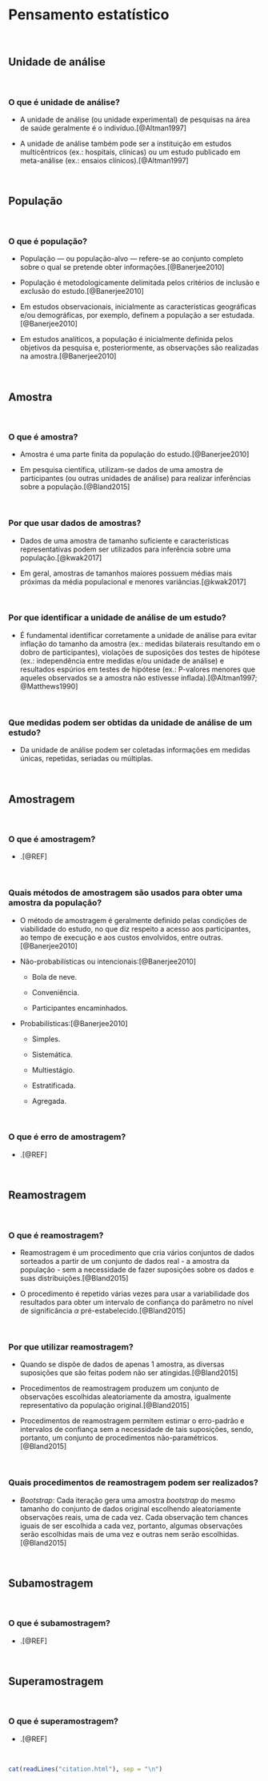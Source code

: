 # **Pensamento estatístico** {#pensamento-estatistico}

<br>

## Unidade de análise

<br>

### O que é unidade de análise?

-   A unidade de análise (ou unidade experimental) de pesquisas na área de saúde geralmente é o indivíduo.[@Altman1997]

-   A unidade de análise também pode ser a instituição em estudos multicêntricos (ex.: hospitais, clínicas) ou um estudo publicado em meta-análise (ex.: ensaios clínicos).[@Altman1997]

<br>

## População

<br>

### O que é população?

-   População --- ou população-alvo --- refere-se ao conjunto completo sobre o qual se pretende obter informações.[@Banerjee2010]

-   População é metodologicamente delimitada pelos critérios de inclusão e exclusão do estudo.[@Banerjee2010]

-   Em estudos observacionais, inicialmente as características geográficas e/ou demográficas, por exemplo, definem a população a ser estudada.[@Banerjee2010]

-   Em estudos analíticos, a população é inicialmente definida pelos objetivos da pesquisa e, posteriormente, as observações são realizadas na amostra.[@Banerjee2010]

<br>

## Amostra

<br>

### O que é amostra?

-   Amostra é uma parte finita da população do estudo.[@Banerjee2010]

-   Em pesquisa científica, utilizam-se dados de uma amostra de participantes (ou outras unidades de análise) para realizar inferências sobre a população.[@Bland2015]

<br>

### Por que usar dados de amostras?

-   Dados de uma amostra de tamanho suficiente e características representativas podem ser utilizados para inferência sobre uma população.[@kwak2017]

-   Em geral, amostras de tamanhos maiores possuem médias mais próximas da média populacional e menores variâncias.[@kwak2017]

<br>

### Por que identificar a unidade de análise de um estudo?

-   É fundamental identificar corretamente a unidade de análise para evitar inflação do tamanho da amostra (ex.: medidas bilaterais resultando em o dobro de participantes), violações de suposições dos testes de hipótese (ex.: independência entre medidas e/ou unidade de análise) e resultados espúrios em testes de hipótese (ex.: P-valores menores que aqueles observados se a amostra não estivesse inflada).[@Altman1997; @Matthews1990]

<br>

### Que medidas podem ser obtidas da unidade de análise de um estudo?

-   Da unidade de análise podem ser coletadas informações em medidas únicas, repetidas, seriadas ou múltiplas.

<br>

## Amostragem

<br>

### O que é amostragem?

-   .[@REF]

<br>

### Quais métodos de amostragem são usados para obter uma amostra da população?

-   O método de amostragem é geralmente definido pelas condições de viabilidade do estudo, no que diz respeito a acesso aos participantes, ao tempo de execução e aos custos envolvidos, entre outras.[@Banerjee2010]

-   Não-probabilísticas ou intencionais:[@Banerjee2010]

    -   Bola de neve.

    -   Conveniência.

    -   Participantes encaminhados.

-   Probabilísticas:[@Banerjee2010]

    -   Simples.

    -   Sistemática.

    -   Multiestágio.

    -   Estratificada.

    -   Agregada.

<br>

### O que é erro de amostragem?

-   .[@REF]

<br>

## Reamostragem

<br>

### O que é reamostragem?

-   Reamostragem é um procedimento que cria vários conjuntos de dados sorteados a partir de um conjunto de dados real - a amostra da população - sem a necessidade de fazer suposições sobre os dados e suas distribuições.[@Bland2015]

-   O procedimento é repetido várias vezes para usar a variabilidade dos resultados para obter um intervalo de confiança do parâmetro no nível de significância $\alpha$ pré-estabelecido.[@Bland2015]

<br>

### Por que utilizar reamostragem?

-   Quando se dispõe de dados de apenas 1 amostra, as diversas suposições que são feitas podem não ser atingidas.[@Bland2015]

-   Procedimentos de reamostragem produzem um conjunto de observações escolhidas aleatoriamente da amostra, igualmente representativo da população original.[@Bland2015]

-   Procedimentos de reamostragem permitem estimar o erro-padrão e intervalos de confiança sem a necessidade de tais suposições, sendo, portanto, um conjunto de procedimentos não-paramétricos.[@Bland2015]

<br>

### Quais procedimentos de reamostragem podem ser realizados?

-   *Bootstrap*: Cada iteração gera uma amostra *bootstrap* do mesmo tamanho do conjunto de dados original escolhendo aleatoriamente observações reais, uma de cada vez. Cada observação tem chances iguais de ser escolhida a cada vez, portanto, algumas observações serão escolhidas mais de uma vez e outras nem serão escolhidas.[@Bland2015]

<br>

## Subamostragem

<br>

### O que é subamostragem?

-   .[@REF]

<br>

## Superamostragem

<br>

### O que é superamostragem?

-   .[@REF]

<br>

```r
cat(readLines("citation.html"), sep = "\n")
```

<br>
